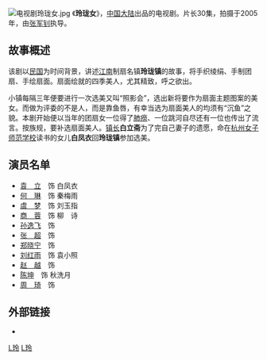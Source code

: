 [[File:电视剧玲珑女.jpg|right]]
《'''玲珑女'''》，[[中国大陆|中国大陆]]出品的电视剧。片长30集，拍摄于2005年，由[[张军钊|张军钊]]执导。

==故事概述==
该剧以[[中華民國|民国]]为时间背景，讲述[[江南|江南]]制扇名镇'''玲珑镇'''的故事，将手织绫绢、手制团扇、手绘扇面。扇面绘就的四季美人，尤其精致，呼之欲出。

小镇每隔三年便要进行一次选美又叫“照影会”，选出新将要作为扇面主题图案的美女。而做为评委的不是人，而是靠鱼唇，有幸当选为扇面美人的均须有“沉鱼”之貌。本剧开始便以当年的团扇女一位得了[[肺痨|肺痨]]、一位跳河自尽还有一位也传出了流言。按族规，要补选扇面美人。[[镇长|镇长]]'''白立斋'''为了完自己妻子的遗愿，命在[[杭州女子师范学校|杭州女子师范学校]]读书的女儿'''白凤衣'''回'''玲珑镇'''参加选美。

==演员名单==
*[[袁立|袁　立]]　饰 白凤衣
*[[何琳|何　琳]]　饰 秦梅雨
*[[虞梦|虞　梦]]　饰 刘玉指
*[[商蓉|商　蓉]]　饰 柳　诗
*[[孙逸飞|孙逸飞]]　饰 
*[[张超|张　超]]　饰 
*[[郑晓宁|郑晓宁]]　饰 
*[[刘红雨|刘红雨]]　饰 袁小照 
*[[赵越|赵　越]]　饰
*[[陈坤|陈坤]]　饰 秋洗月
*[[周琦|周　琦]]　饰

== 外部链接 ==
*{{豆瓣|2225520}}

{{2005年中國大陸古裝/民初電視劇}}
[[Category:2005年中國電視劇集|L玲]]
[[Category:中華民國大陸時期背景電視劇|L玲]]
